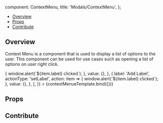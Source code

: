 
  component: ContextMenu,
  title: 'Modals/ContextMenu',
};

<Meta title="Modals/ContextMenu" component={ContextMenu} />


<Heading
  title="ContextMenu"
  componentRelativePath="ContextMenu/ContextMenu.tsx"
/>

- [Overview](#overview)
- [Props](#props)
- [Contribute](#contribute)

## Overview

Context Menu is a component that is used to display a list of options to the
user. This component can be used for use cases such as opening a list of options
on user right click.

<Canvas>
  <Story
    name="Overview"
    args={{
      items: [
        {
          label: 'Delete measurement',
          actionType: 'Delete',
          action: item => {
            window.alert(`${item.label} clicked`);
          },
          value: {},
        },
        {
          label: 'Add Label',
          actionType: 'setLabel',
          action: item => {
            window.alert(`${item.label} clicked`);
          },
          value: {},
        },
      ],
    }}
  >
    {contextMenueTemplate.bind({})}
  </Story>
</Canvas>

## Props

<ArgsTable of={ContextMenu} />

## Contribute

<Footer componentRelativePath="ContextMenu/__stories__/contextMenu.stories.mdx" />
